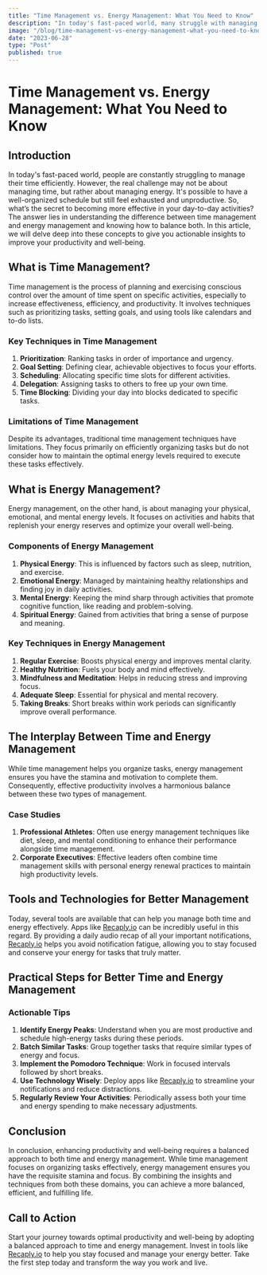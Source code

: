 ```yaml
---
title: "Time Management vs. Energy Management: What You Need to Know"
description: "In today's fast-paced world, many struggle with managing their time effectively. However, the true solution might be found in managing energy rather than time. This article explores the essential differences between time management and energy management. Time management involves techniques like prioritizing tasks, goal setting, and time blocking. However, it often falls short by not considering one's energy levels. Energy management, on the other hand, focuses on maintaining physical, emotional, mental, and spiritual energy through activities like exercise, nutrition, mindfulness, and adequate sleep. Effective productivity requires a balance between these two types of management. Tools like [Recaply.io](https://Recaply.io) can assist by reducing notification fatigue and helping you stay focused, thus conserving your energy for the most important tasks. By combining time and energy management techniques, you can achieve a more balanced, productive, and fulfilling life."
image: "/blog/time-management-vs-energy-management-what-you-need-to-know.jpeg"
date: "2023-06-28"
type: "Post"
published: true
---
```


# Time Management vs. Energy Management: What You Need to Know

## Introduction

In today's fast-paced world, people are constantly struggling to manage their time efficiently. However, the real challenge may not be about managing time, but rather about managing energy. It's possible to have a well-organized schedule but still feel exhausted and unproductive. So, what’s the secret to becoming more effective in your day-to-day activities? The answer lies in understanding the difference between time management and energy management and knowing how to balance both. In this article, we will delve deep into these concepts to give you actionable insights to improve your productivity and well-being.

## What is Time Management?

Time management is the process of planning and exercising conscious control over the amount of time spent on specific activities, especially to increase effectiveness, efficiency, and productivity. It involves techniques such as prioritizing tasks, setting goals, and using tools like calendars and to-do lists.

### Key Techniques in Time Management

1. **Prioritization**: Ranking tasks in order of importance and urgency.
2. **Goal Setting**: Defining clear, achievable objectives to focus your efforts.
3. **Scheduling**: Allocating specific time slots for different activities.
4. **Delegation**: Assigning tasks to others to free up your own time.
5. **Time Blocking**: Dividing your day into blocks dedicated to specific tasks.

### Limitations of Time Management

Despite its advantages, traditional time management techniques have limitations. They focus primarily on efficiently organizing tasks but do not consider how to maintain the optimal energy levels required to execute these tasks effectively.

## What is Energy Management?

Energy management, on the other hand, is about managing your physical, emotional, and mental energy levels. It focuses on activities and habits that replenish your energy reserves and optimize your overall well-being.

### Components of Energy Management

1. **Physical Energy**: This is influenced by factors such as sleep, nutrition, and exercise.
2. **Emotional Energy**: Managed by maintaining healthy relationships and finding joy in daily activities.
3. **Mental Energy**: Keeping the mind sharp through activities that promote cognitive function, like reading and problem-solving.
4. **Spiritual Energy**: Gained from activities that bring a sense of purpose and meaning.

### Key Techniques in Energy Management

1. **Regular Exercise**: Boosts physical energy and improves mental clarity.
2. **Healthy Nutrition**: Fuels your body and mind effectively.
3. **Mindfulness and Meditation**: Helps in reducing stress and improving focus.
4. **Adequate Sleep**: Essential for physical and mental recovery.
5. **Taking Breaks**: Short breaks within work periods can significantly improve overall performance.

## The Interplay Between Time and Energy Management

While time management helps you organize tasks, energy management ensures you have the stamina and motivation to complete them. Consequently, effective productivity involves a harmonious balance between these two types of management.

### Case Studies

1. **Professional Athletes**: Often use energy management techniques like diet, sleep, and mental conditioning to enhance their performance alongside time management.
2. **Corporate Executives**: Effective leaders often combine time management skills with personal energy renewal practices to maintain high productivity levels.

## Tools and Technologies for Better Management

Today, several tools are available that can help you manage both time and energy effectively. Apps like [Recaply.io](https://Recaply.io) can be incredibly useful in this regard. By providing a daily audio recap of all your important notifications, [Recaply.io](https://Recaply.io) helps you avoid notification fatigue, allowing you to stay focused and conserve your energy for tasks that truly matter.

## Practical Steps for Better Time and Energy Management

### Actionable Tips

1. **Identify Energy Peaks**: Understand when you are most productive and schedule high-energy tasks during these periods.
2. **Batch Similar Tasks**: Group together tasks that require similar types of energy and focus.
3. **Implement the Pomodoro Technique**: Work in focused intervals followed by short breaks.
4. **Use Technology Wisely**: Deploy apps like [Recaply.io](https://Recaply.io) to streamline your notifications and reduce distractions.
5. **Regularly Review Your Activities**: Periodically assess both your time and energy spending to make necessary adjustments.

## Conclusion

In conclusion, enhancing productivity and well-being requires a balanced approach to both time and energy management. While time management focuses on organizing tasks effectively, energy management ensures you have the requisite stamina and focus. By combining the insights and techniques from both these domains, you can achieve a more balanced, efficient, and fulfilling life.

## Call to Action

Start your journey towards optimal productivity and well-being by adopting a balanced approach to time and energy management. Invest in tools like [Recaply.io](https://Recaply.io) to help you stay focused and manage your energy better. Take the first step today and transform the way you work and live.

